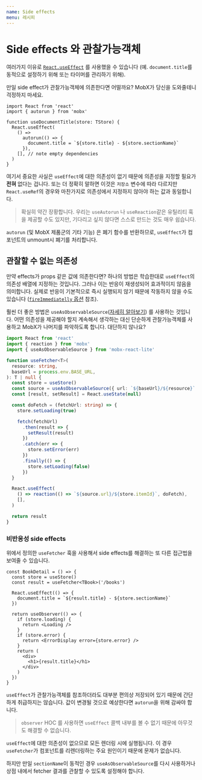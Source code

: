 ```yaml
---
name: Side effects
menu: 레시피
---
```


# Side effects 와 관찰가능객체

여러가지 이유로 [`React.useEffect`][useeffect] 를 사용했을 수 있습니다 (예. `document.title`를 동적으로 설정하기 위해 또는 타이머를 관리하기 위해).

만일 side effect가 관찰가능객체에 의존한다면 어떨까요? MobX가 당신을 도와줄테니 걱정하지 마세요.

```tsx
import React from 'react'
import { autorun } from 'mobx'

function useDocumentTitle(store: TStore) {
  React.useEffect(
    () =>
      autorun(() => {
        document.title = `${store.title} - ${store.sectionName}`
      }),
    [], // note empty dependencies
  )
}
```

여기서 중요한 사실은 `useEffect`에 대한 의존성이 없기 때문에 의존성을 지정할 필요가 **전혀** 없다는 겁니다. 또는 더 정확히 말하면 이것은 `저장소` 변수에 따라 다르지만 `React.useRef`의 경우와 마찬가지로 의존성에서 지정하지 않아야 하는 값과 동일합니다.

> 확실히 약간 장황합니다. 우리는 `useAutorun` 나 `useReaction`같은 유틸리티 훅을 제공할 수도 있지만, 기다리고 싶지 않다면 스스로 만드는 것도 매우 쉽습니다.

`autorun` (및 MobX 제품군의 기타 기능) 은 폐기 함수를 반환하므로, `useEffect`가 컴포넌트의 unmount시 폐기를 처리합니다.

## 관찰할 수 없는 의존성

만약 effects가 props 같은 값에 의존한다면? 하나의 방법은 학습한대로 `useEffect`의 의존성 배열에 지정하는 것입니다. 그러나 이는 반응이 재생성되어 효과적이지 않음을 의미합니다. 실제로 반응이 기본적으로 즉시 실행되지 않기 때문에 작동하지 않을 수도 있습니다 ([`fireImmediatelly` 옵션][reaction] 참조).

훨씬 더 좋은 방법은 `useAsObservableSource`([자세히 알아보기](/state-outsourcing)) 를 사용하는 것입니다. 어떤 의존성을 제공해야 할지 계속해서 생각하는 대신 단순하게 관찰가능객체를 사용하고 MobX가 나머지를 파악하도록 합니다. 대단하지 않나요?

```ts
import React from 'react'
import { reaction } from 'mobx'
import { useAsObservableSource } from 'mobx-react-lite'

function useFetcher<T>(
  resource: string,
  baseUrl = process.env.BASE_URL,
): T | null {
  const store = useStore()
  const source = useAsObservableSource({ url: `${baseUrl}/${resource}` })
  const [result, setResult] = React.useState(null)

  const doFetch = (fetchUrl: string) => {
    store.setLoading(true)

    fetch(fetchUrl)
      .then(result => {
        setResult(result)
      })
      .catch(err => {
        store.setError(err)
      })
      .finally(() => {
        store.setLoading(false)
      })
  }

  React.useEffect(
    () => reaction(() => `${source.url}/${store.itemId}`, doFetch),
    [],
  )

  return result
}
```

### 비반응성 side effects

위에서 정의한 `useFetcher` 훅을 사용해서 side effects를 해결하는 또 다른 접근법을 보여줄 수 있습니다.

```tsx
const BookDetail = () => {
  const store = useStore()
  const result = useFetcher<TBook>('/books')

  React.useEffect(() => {
    document.title = `${result.title} - ${store.sectionName}`
  })

  return useObserver(() => {
    if (store.loading) {
      return <Loading />
    }
    if (store.error) {
      return <ErrorDisplay error={store.error} />
    }
    return (
      <div>
        <h1>{result.title}</h1>
      </div>
    )
  })
}
```

`useEffect`가 관찰가능객체를 참조하더라도 대부분 편의상 저장되어 있기 때문에 간단하게 취급하지는 않습니다. 값이 변경될 것으로 예상한다면 `autorun`을 위해 감싸야 합니다.

> `observer` HOC 를 사용하면 `useEffect` 콜백 내부를 볼 수 없기 때문에 아무것도 해결할 수 없습니다.

`useEffect`에 대한 의존성이 없으므로 모든 렌더링 시에 실행됩니다. 이 경우 `useFetcher`가 컴포넌트를 리렌더링하는 주요 원인이기 때문에 문제가 없습니다.

하지만 만일 `sectionName`이 동적인 경우 `useAsObservableSource`를 다시 사용하거나 상점 내에서 fetcher 결과를 관찰할 수 있도록 설정해야 합니다.

[useeffect]: https://reactjs.org/docs/hooks-reference.html#useeffect
[reaction]: https://mobx.js.org/refguide/reaction.html
